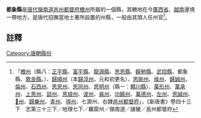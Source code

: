 '''都象縣'''是[[唐代|唐代]][[嶺南道|嶺南道]][[邕州都督府|邕州都督府]][[椳州|椳州]]所屬的一個縣，其轄地在今[[廣西省|廣西省]]、[[越南|越南]]邊境一帶地方，是唐代招撫當地土著所設置的州縣，一般由其頭人任州官<ref>「[[椳州|椳州]]（縣八：[[正平縣|正平縣]]、[[富平縣_(椳州)|富平縣]]、[[龍源縣|龍源縣]]、[[思恩縣|思恩縣]]、[[饒勉縣|饒勉縣]]、[[武招縣|武招縣]]、都象縣、[[歌良縣|歌良縣]]。）、[[歸順州|歸順州]]（本[[歸淳州|歸淳州]]，元和初更名）、[[思剛州|思剛州]]、[[侯州|侯州]]、[[歸誠州|歸誠州]]、[[倫州|倫州]]、[[石西州|石西州]]、[[思恩州|思恩州]]、[[思同州|思同州]]、[[思明州_(嶺南)|思明州]]（縣一：[[顯川縣|顯川縣]]）、[[萬形州|萬形州]]、[[萬承州|萬承州]]、[[上思州|上思州]]、[[談州|談州]]、[[思琅州|思琅州]]、[[波州|波州]]、[[員州|員州]]、[[功饒州|功饒州]]、[[萬德州|萬德州]]、[[左州|左州]]、[[思誠州|思誠州]]、[[𩹄州|𩹄州]]、[[歸樂州|歸樂州]]、[[青州_(嶺南)|青州]]、[[得州|得州]]、七源州、右隸[[邕州都督府|邕州都督府]]」，《新唐書》卷四十三下　志第三十三下／地理七下／羈縻州／嶺南道／諸蠻／邕州都督府</ref>。
==註釋==
{{reflist}}
{{唐朝行政區劃小作品}}
[[Category:唐朝縣份|Category:唐朝縣份]]